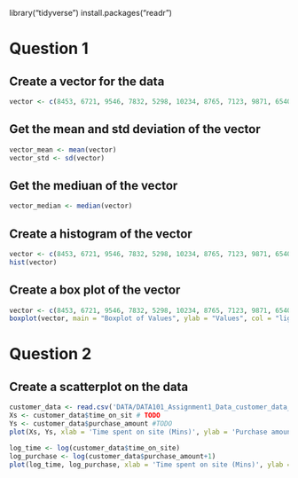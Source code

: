 library("tidyverse") install.packages("readr")

# Question 1

## Create a vector for the data

```r
vector <- c(8453, 6721, 9546, 7832, 5298, 10234, 8765, 7123, 9871, 6540)
```

## Get the mean and std deviation of the vector

```r
vector_mean <- mean(vector)
vector_std <- sd(vector)
```

## Get the mediuan of the vector

```r
vector_median <- median(vector)
```

## Create a histogram of the vector

```r
vector <- c(8453, 6721, 9546, 7832, 5298, 10234, 8765, 7123, 9871, 6540)
hist(vector)
```

## Create a box plot of the vector

```r
vector <- c(8453, 6721, 9546, 7832, 5298, 10234, 8765, 7123, 9871, 6540)
boxplot(vector, main = "Boxplot of Values", ylab = "Values", col = "lightblue")
```

# Question 2

## Create a scatterplot on the data

```r
customer_data <- read.csv('DATA/DATA101_Assignment1_Data_customer_data_2025.csv')
Xs <- customer_data$time_on_sit # TODO
Ys <- customer_data$purchase_amount #TODO
plot(Xs, Ys, xlab = 'Time spent on site (Mins)', ylab = 'Purchase amount ($)', main = 'Time spent on site Vs Purchase amount')

log_time <- log(customer_data$time_on_site)
log_purchase <- log(customer_data$purchase_amount+1)
plot(log_time, log_purchase, xlab = 'Time spent on site (Mins)', ylab = 'Purchase amount ($)', main = 'Time spent on site Vs Purchase amount (Log transformed)')
```
